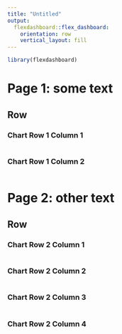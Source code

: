 ```yaml
---
title: "Untitled"
output: 
  flexdashboard::flex_dashboard:
    orientation: row 
    vertical_layout: fill
---
```


```r
library(flexdashboard)
```

Page 1: some text
===================================== 

Row {.tabset}
-------------------------------------

### Chart Row 1 Column 1 

```r

```

### Chart Row 1 Column 2 

```r

```

Page 2: other text
=====================================

Row {.tabset .tabset-fade}
-------------------------------------

### Chart Row 2 Column 1 

```r

```


### Chart Row 2 Column 2 

```r

```


### Chart Row 2 Column 3 

```r

```


### Chart Row 2 Column 4 

```r

```

